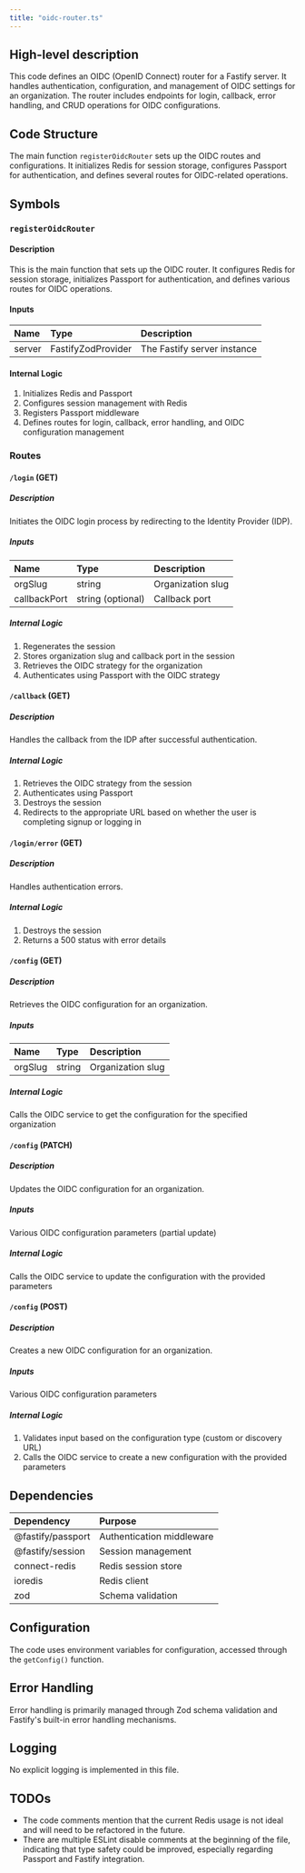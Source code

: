 ```yaml
---
title: "oidc-router.ts"
---
```


## High-level description
This code defines an OIDC (OpenID Connect) router for a Fastify server. It handles authentication, configuration, and management of OIDC settings for an organization. The router includes endpoints for login, callback, error handling, and CRUD operations for OIDC configurations.

## Code Structure
The main function `registerOidcRouter` sets up the OIDC routes and configurations. It initializes Redis for session storage, configures Passport for authentication, and defines several routes for OIDC-related operations.

## Symbols

### `registerOidcRouter`
#### Description
This is the main function that sets up the OIDC router. It configures Redis for session storage, initializes Passport for authentication, and defines various routes for OIDC operations.

#### Inputs
| Name | Type | Description |
|:-----|:-----|:------------|
| server | FastifyZodProvider | The Fastify server instance |

#### Internal Logic
1. Initializes Redis and Passport
2. Configures session management with Redis
3. Registers Passport middleware
4. Defines routes for login, callback, error handling, and OIDC configuration management

### Routes

#### `/login` (GET)
##### Description
Initiates the OIDC login process by redirecting to the Identity Provider (IDP).

##### Inputs
| Name | Type | Description |
|:-----|:-----|:------------|
| orgSlug | string | Organization slug |
| callbackPort | string (optional) | Callback port |

##### Internal Logic
1. Regenerates the session
2. Stores organization slug and callback port in the session
3. Retrieves the OIDC strategy for the organization
4. Authenticates using Passport with the OIDC strategy

#### `/callback` (GET)
##### Description
Handles the callback from the IDP after successful authentication.

##### Internal Logic
1. Retrieves the OIDC strategy from the session
2. Authenticates using Passport
3. Destroys the session
4. Redirects to the appropriate URL based on whether the user is completing signup or logging in

#### `/login/error` (GET)
##### Description
Handles authentication errors.

##### Internal Logic
1. Destroys the session
2. Returns a 500 status with error details

#### `/config` (GET)
##### Description
Retrieves the OIDC configuration for an organization.

##### Inputs
| Name | Type | Description |
|:-----|:-----|:------------|
| orgSlug | string | Organization slug |

##### Internal Logic
Calls the OIDC service to get the configuration for the specified organization

#### `/config` (PATCH)
##### Description
Updates the OIDC configuration for an organization.

##### Inputs
Various OIDC configuration parameters (partial update)

##### Internal Logic
Calls the OIDC service to update the configuration with the provided parameters

#### `/config` (POST)
##### Description
Creates a new OIDC configuration for an organization.

##### Inputs
Various OIDC configuration parameters

##### Internal Logic
1. Validates input based on the configuration type (custom or discovery URL)
2. Calls the OIDC service to create a new configuration with the provided parameters

## Dependencies
| Dependency | Purpose |
|:-----------|:--------|
| @fastify/passport | Authentication middleware |
| @fastify/session | Session management |
| connect-redis | Redis session store |
| ioredis | Redis client |
| zod | Schema validation |

## Configuration
The code uses environment variables for configuration, accessed through the `getConfig()` function.

## Error Handling
Error handling is primarily managed through Zod schema validation and Fastify's built-in error handling mechanisms.

## Logging
No explicit logging is implemented in this file.

## TODOs
- The code comments mention that the current Redis usage is not ideal and will need to be refactored in the future.
- There are multiple ESLint disable comments at the beginning of the file, indicating that type safety could be improved, especially regarding Passport and Fastify integration.